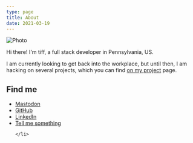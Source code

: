 ```yaml
---
type: page
title: About
date: 2021-03-19
---
```



<Image
  src='/images/tiff.jpg'
  alt='Photo'
  width={150}
  height={100}
  priority
  className='next-image rounded-full'
/>

Hi there! I'm tiff, a full stack developer in Pennsylvania, US.

I am currently looking to get back into the workplace, but until then, I am hacking on several projects, which you can find [on my project](/projects) page.


 <h2>Find me</h2>
  <ul className="text-neutral-500 dark:text-neutral-400">
    <li>
      <a className="flex items-center gap-2 shrink" href='https://hachyderm.io/@tiff'
      >
        Mastodon
      <ArrowIcon />
      </a>
    </li>
    <li>
      <a  className="flex items-center gap-2 shrink" href='https://github.com/twhite96'>
      GitHub
      <ArrowIcon />
      </a>
    </li>
    <li>
      <a  className="flex items-center gap-2 shrink" href='https://linkedin.com/in/tiffanyrwhite'>
      LinkedIn
      <ArrowIcon />
      </a>   
    </li>
    <li>
      <a  className="flex items-center gap-2 shrink" href='mailto:tiffany@tiffanywhite.dev'>
      Tell me something
      <ArrowIcon />
      </a>
      
    </li>
  </ul>